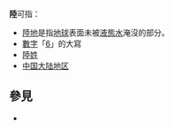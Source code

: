 '''陸'''可指：
*[[陸地|陸地]]是指[[地球|地球]]表面未被[[水|液態水]]淹沒的部分。
*[[數字|數字]]「[[6|6]]」的大寫
*[[陸姓|陸姓]]
*[[中国大陆地区|中国大陆地区]]

== 參見 ==
* {{Lookfrom}}

{{disambig|L|cat=一字消歧義}}